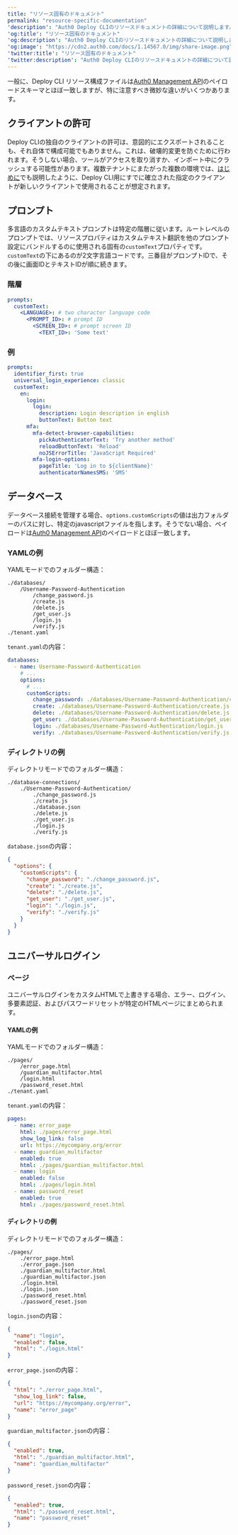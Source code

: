 ---
title: "リソース固有のドキュメント"
permalink: "resource-specific-documentation"
'description': "Auth0 Deploy CLIのリソースドキュメントの詳細について説明します。"
'og:title': "リソース固有のドキュメント"
'og:description': "Auth0 Deploy CLIのリソースドキュメントの詳細について説明します。"
'og:image': "https://cdn2.auth0.com/docs/1.14567.0/img/share-image.png"
'twitter:title': "リソース固有のドキュメント"
'twitter:description': "Auth0 Deploy CLIのリソースドキュメントの詳細について説明します。"
---

一般に、Deploy CLI リソース構成ファイルは[Auth0 Management API](https://auth0.com/docs/api/management/v2)のペイロードスキーマとほぼ一致しますが、特に注意すべき微妙な違いがいくつかあります。

## クライアントの許可

Deploy CLIの独自のクライアントの許可は、意図的にエクスポートされることも、それ自体で構成可能でもありません。これは、破壊的変更を防ぐために行われます。そうしない場合、ツールがアクセスを取り消すか、インポート中にクラッシュする可能性があります。複数テナントにまたがった複数の環境では、[はじめに](/docs/ja-jp/deploy-monitor/deploy-cli-tool)でも説明したように、Deploy CLI用にすでに確立された指定のクライアントが新しいクライアントで使用されることが想定されます。

## プロンプト

多言語のカスタムテキストプロンプトは特定の階層に従います。ルートレベルのプロンプトでは、リソースプロパティはカスタムテキスト翻訳を他のプロンプト設定にバンドルするのに使用される固有の`customText`プロパティです。`customText`の下にあるのが2文字言語コードです。三番目がプロンプトIDで、その後に画面IDとテキストIDが順に続きます。

### 階層

```yaml lines
prompts:
  customText:
    <LANGUAGE>: # two character language code
      <PROMPT_ID>: # prompt ID
        <SCREEN_ID>: # prompt screen ID
          <TEXT_ID>: 'Some text'
```

### 例

```yaml lines
prompts:
  identifier_first: true
  universal_login_experience: classic
  customText:
    en:
      login:
        login:
          description: Login description in english
          buttonText: Button text
      mfa:
        mfa-detect-browser-capabilities:
          pickAuthenticatorText: 'Try another method'
          reloadButtonText: 'Reload'
          noJSErrorTitle: 'JavaScript Required'
        mfa-login-options:
          pageTitle: 'Log in to ${clientName}'
          authenticatorNamesSMS: 'SMS'
```

## データベース

データベース接続を管理する場合、`options.customScripts`の値は出力フォルダーのパスに対し、特定のjavascriptファイルを指します。そうでない場合、ペイロードは[Auth0 Management API](https://auth0.com/docs/api/management/v2#!/Connections/post_connections)のペイロードとほぼ一致します。

### YAMLの例

YAMLモードでのフォルダー構造：

``` lines
./databases/
    /Username-Password-Authentication
        /change_password.js   
        /create.js   
        /delete.js   
        /get_user.js   
        /login.js   
        /verify.js   
./tenant.yaml
```

`tenant.yaml`の内容：

```yaml lines
databases:
  - name: Username-Password-Authentication
    # ...
    options:
      # ...
      customScripts:
        change_password: ./databases/Username-Password-Authentication/change_password.js
        create: ./databases/Username-Password-Authentication/create.js
        delete: ./databases/Username-Password-Authentication/delete.js
        get_user: ./databases/Username-Password-Authentication/get_user.js
        login: ./databases/Username-Password-Authentication/login.js
        verify: ./databases/Username-Password-Authentication/verify.js
```

### ディレクトリの例

ディレクトリモードでのフォルダー構造：

``` lines
./database-connections/
    ./Username-Password-Authentication/
        ./change_password.js
        ./create.js
        ./database.json
        ./delete.js
        ./get_user.js
        ./login.js
        ./verify.js
```

`database.json`の内容：

```json lines
{
  "options": {
    "customScripts": {
      "change_password": "./change_password.js",
      "create": "./create.js",
      "delete": "./delete.js",
      "get_user": "./get_user.js",
      "login": "./login.js",
      "verify": "./verify.js"
    }
  }
}
```

## ユニバーサルログイン

### ページ

ユニバーサルログインをカスタムHTMLで上書きする場合、エラー、ログイン、多要素認証、およびパスワードリセットが特定のHTMLページにまとめられます。

#### YAMLの例

YAMLモードでのフォルダー構造：

``` lines
./pages/
    /error_page.html
    /guardian_multifactor.html
    /login.html
    /password_reset.html
./tenant.yaml
```

`tenant.yaml`の内容：

```yaml lines
pages:
  - name: error_page
    html: ./pages/error_page.html
    show_log_link: false
    url: https://mycompany.org/error
  - name: guardian_multifactor
    enabled: true
    html: ./pages/guardian_multifactor.html
  - name: login
    enabled: false
    html: ./pages/login.html
  - name: password_reset
    enabled: true
    html: ./pages/password_reset.html
```

#### ディレクトリの例

ディレクトリモードでのフォルダー構造：

``` lines
./pages/
    ./error_page.html
    ./error_page.json
    ./guardian_multifactor.html
    ./guardian_multifactor.json
    ./login.html
    ./login.json
    ./password_reset.html
    ./password_reset.json
```

`login.json`の内容：

```json lines
{
  "name": "login",
  "enabled": false,
  "html": "./login.html"
}
```

`error_page.json`の内容：

```json lines
{
  "html": "./error_page.html",
  "show_log_link": false,
  "url": "https://mycompany.org/error",
  "name": "error_page"
}
```

`guardian_multifactor.json`の内容：

```json lines
{
  "enabled": true,
  "html": "./guardian_multifactor.html",
  "name": "guardian_multifactor"
}
```

`password_reset.json`の内容：

```json lines
{
  "enabled": true,
  "html": "./password_reset.html",
  "name": "password_reset"
}
```

